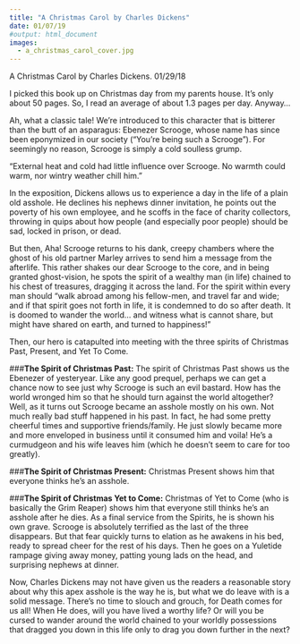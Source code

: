 ```yaml
---
title: "A Christmas Carol by Charles Dickens"
date: 01/07/19 
#output: html_document
images: 
  - a_christmas_carol_cover.jpg
---
```


A Christmas Carol by Charles Dickens. 
01/29/18

I picked this book up on Christmas day from my parents house. It’s only about 50 pages.  So, I read an average of about 1.3 pages per day.  Anyway...

Ah, what a classic tale!  We’re introduced to this character that is bitterer than the butt of an asparagus: Ebenezer Scrooge, whose name has since been eponymized in our society (“You’re being such a Scrooge”).  For seemingly no reason, Scrooge is simply a cold soulless grump.

“External heat and cold had little influence over Scrooge. No warmth could warm, nor wintry weather chill him.”

In the exposition, Dickens allows us to experience a day in the life of a plain old asshole. He declines his nephews dinner invitation, he points out the poverty of his own employee, and he scoffs in the face of charity collectors, throwing in quips about how people (and especially poor people) should be sad, locked in prison, or dead.

But then, Aha! Scrooge returns to his dank, creepy chambers where the ghost of his old partner Marley arrives to send him a message from the afterlife. This rather shakes our dear Scrooge to the core, and in being granted ghost-vision, he spots the spirit of a wealthy man (in life) chained to his chest of treasures, dragging it across the land.  For the spirit within every man should “walk abroad among his fellow-men, and travel far and wide; and if that spirit goes not forth in life, it is condemned to do so after death. It is doomed to wander the world… and witness what is cannot share, but might have shared on earth, and turned to happiness!”

Then, our hero is catapulted into meeting with the three spirits of Christmas Past, Present, and Yet To Come. 

###**The Spirit of Christmas Past:**
The spirit of Christmas Past shows us the Ebenezer of yesteryear. Like any good prequel, perhaps we can get a chance now to see just why Scrooge is such an evil bastard.  How has the world wronged him so that he should turn against the world altogether?  Well, as it turns out Scrooge became an asshole mostly on his own. Not much really bad stuff happened in his past. In fact, he had some pretty cheerful times and supportive friends/family.  He just slowly became more and more enveloped in business until it consumed him and voila! He’s a curmudgeon and his wife leaves him (which he doesn’t seem to care for too greatly).

###**The Spirit of Christmas Present:**
Christmas Present shows him that everyone thinks he’s an asshole.

###**The Spirit of Christmas Yet to Come:**
Christmas of Yet to Come (who is basically the Grim Reaper) shows him that everyone still thinks he’s an asshole after he dies. As a final service from the Spirits, he is shown his own grave.  Scrooge is absolutely terrified as the last of the three disappears.  But that fear quickly turns to elation as he awakens in his bed, ready to spread cheer for the rest of his days.  Then he goes on a Yuletide rampage giving away money, patting young lads on the head, and surprising nephews at dinner. 

Now, Charles Dickens may not have given us the readers a reasonable story about why this apex asshole is the way he is, but what we do leave with is a solid message. There’s no time to slouch and grouch, for Death comes for us all!  When He does, will you have lived a worthy life? Or will you be cursed to wander around the world chained to your worldly possessions that dragged you down in this life only to drag you down further in the next?
